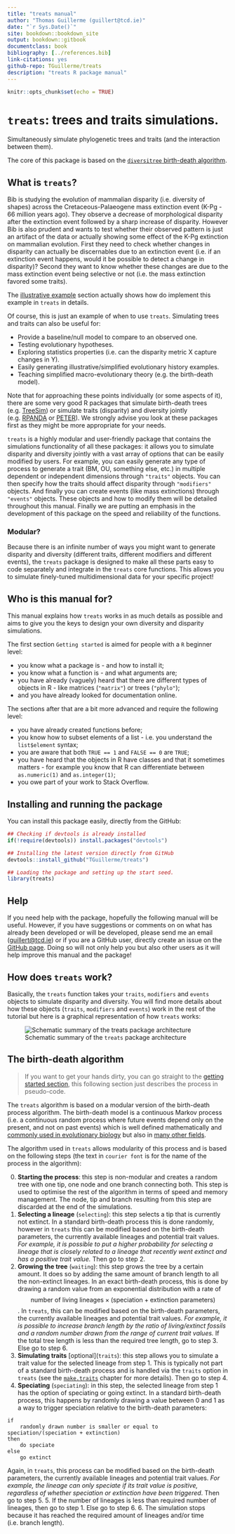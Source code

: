 ```yaml
--- 
title: "treats manual"
author: "Thomas Guillerme (guillert@tcd.ie)"
date: "`r Sys.Date()`"
site: bookdown::bookdown_site
output: bookdown::gitbook
documentclass: book
bibliography: [../references.bib]
link-citations: yes
github-repo: TGuillerme/treats
description: "treats R package manual"
---
```



```r
knitr::opts_chunk$set(echo = TRUE)
```

# `treats`: trees and traits simulations.

Simultaneously simulate phylogenetic trees and traits (and the interaction between them).

The core of this package is based on the [`diversitree` birth-death algorithm](https://github.com/cran/diversitree/blob/master/R/simulate-bd.R).

## What is `treats`?

Bib is studying the evolution of mammalian disparity (i.e. diversity of shapes) across the Cretaceous-Palaeogene mass extinction event (K-Pg - 66 million years ago).
They observe a decrease of morphological disparity after the extinction event followed by a sharp increase of disparity.
However Bib is also prudent and wants to test whether their observed pattern is just an artifact of the data or actually showing some effect of the K-Pg extinction on mammalian evolution.
First they need to check whether changes in disparity can actually be discernables due to an extinction event (i.e. if an extinction event happens, would it be possible to detect a change in disparity)?
Second they want to know whether these changes are due to the mass extinction event being selective or not (i.e. the mass extinction favored some traits).

The [illustrative example](#kpgexample) section actually shows how do implement this example in `treats` in details. 

Of course, this is just an example of when to use `treats`.
Simulating trees and traits can also be useful for:

 * Provide a baseline/null model to compare to an observed one.
 * Testing evolutionary hypotheses.
 * Exploring statistics properties (i.e. can the disparity metric X capture changes in Y).
 * Easily generating illustrative/simplified evolutionary history examples.
 * Teaching simplified macro-evolutionary theory (e.g. the birth-death model).

Note that for approaching these points individually (or some aspects of it), there are some very good R packages that simulate birth-death trees (e.g. [TreeSim](https://github.com/tanja819/TreeSim)) or simulate traits (disparity) and diversity jointly (e.g. [RPANDA](https://github.com/cran/RPANDA) or [PETER](https://github.com/PuttickMacroevolution/PETER)).
We strongly advise you look at these packages first as they might be more appropriate for your needs.

`treats` is a highly modular and user-friendly package that contains the simulations functionality of all these packages: it allows you to simulate disparity and diversity jointly with a vast array of options that can be easily modified by users.
For example, you can easily generate any type of process to generate a trait (BM, OU, something else, etc.) in multiple dependent or independent dimensions through `"traits"` objects.
You can then specify how the traits should affect disparity through `"modifiers"` objects. 
And finally you can create events (like mass extinctions) through `"events"` objects.
These objects and how to modify them will be detailed throughout this manual.
Finally we are putting an emphasis in the development of this package on the speed and reliability of the functions.

### Modular?

Because there is an infinite number of ways you might want to generate disparity and diversity (different traits, different modifiers and different events), the `treats` package is designed to make all these parts easy to code separately and integrate in the `treats` core functions.
This allows you to simulate finely-tuned multidimensional data for your specific project!

## Who is this manual for?

This manual explains how `treats` works in as much details as possible and aims to give you the keys to design your own diversity and disparity simulations.

The first section `Getting started` is aimed for people with a `R` beginner level:

 * you know what a package is - and how to install it;
 * you know what a function is - and what arguments are;
 * you have already (vaguely) heard that there are different types of objects in R - like matrices (`"matrix"`) or trees (`"phylo"`);
 * and you have already looked for documentation online.
 
The sections after that are a bit more advanced and require the following level:

 * you have already created functions before;
 * you know how to subset elements of a list - i.e. you understand the `list$element` syntax;
 * you are aware that both `TRUE == 1` and `FALSE == 0` are `TRUE`;
 * you have heard that the objects in R have classes and that it sometimes matters - for example you know that R can differentiate between `as.numeric(1)` and `as.integer(1)`;
 * you owe part of your work to Stack Overflow.


## Installing and running the package

You can install this package easily, directly from the GitHub:
<!-- TG: I do intend to release it on CRAN later on -->

```r
## Checking if devtools is already installed
if(!require(devtools)) install.packages("devtools")

## Installing the latest version directly from GitHub
devtools::install_github("TGuillerme/treats")
```

```r
## Loading the package and setting up the start seed.
library(treats)
```

## Help

If you need help with the package, hopefully the following manual will be useful.
However, if you have suggestions or comments on on what has already been developed or will be developed, please send me an email (<guillert@tcd.ie>) or if you are a GitHub user, directly create an issue on the [GitHub page](https://github.com/TGuillerme/treats).
Doing so will not only help you but also other users as it will help improve this manual and the package!


## How does `treats` work?

Basically, the `treats` function takes your `traits`, `modifiers` and `events` objects to simulate disparity and diversity.
You will find more details about how these objects (`traits`, `modifiers` and `events`) work in the rest of the tutorial but here is a graphical representation of how `treats` works:

![Schematic summary of the `treats` package architecture](treats_structure.png)

## The birth-death algorithm {#bdalgorithm} 

> If you want to get your hands dirty, you can go straight to the [getting started section](#gettingstarted), this following section just describes the process in pseudo-code.

The `treats` algorithm is based on a modular version of the birth-death process algorithm.
The birth-death model is a continuous Markov process (i.e. a continuous random process where future events depend only on the present, and not on past events) which is well defined mathematically and [commonly used in evolutionary biology](https://lukejharmon.github.io/pcm/chapter10_birthdeath/#section-10.2-the-birth-death-model) but also in [many other fields](https://en.wikipedia.org/wiki/Birth%E2%80%93death_process).

The algorithm used in `treats` allows modularity of this process and is based on the following steps (the text in `courier font` is for the name of the process in the algorithm):

 0. **Starting the process**: this step is non-modular and creates a random tree with one tip, one node and one branch connecting both. This step is used to optimise the rest of the algorithm in terms of speed and memory management. The node, tip and branch resulting from this step are discarded at the end of the simulations.
 1. **Selecting a lineage** (`selecting`): this step selects a tip that is currently not extinct. In a standard birth-death process this is done randomly, however in `treats` this can be modified based on the birth-death parameters, the currently available lineages and potential trait values. *For example, it is possible to put a higher probability for selecting a lineage that is closely related to a lineage that recently went extinct and has a positive trait value.*
 Then go to step 2.
 2. **Growing the tree** (`waiting`): this step grows the tree by a certain amount. It does so by adding the same amount of branch length to all the non-extinct lineages. In an exact birth-death process, this is done by drawing a random value from an exponential distribution with a rate of $$\text{number of living lineages} \times (\text{speciation} + \text{extinction parameters})$$. In `treats`, this can be modified based on the birth-death parameters, the currently available lineages and potential trait values. *For example, it is possible to increase branch length by the ratio of living/extinct fossils and a random number drawn from the range of current trait values.*
 If the total tree length is less than the required tree length, go to step 3. Else go to step 6.
 3. **Simulating traits** [optional]\(`traits`): this step allows you to simulate a trait value for the selected lineage from step 1. This is typically not part of a standard birth-death process and is handled via the `traits` option in `treats` (see the [`make.traits`](#maketraits) chapter for more details).
 Then go to step 4.
 4. **Speciating** (`speciating`): in this step, the selected lineage from step 1 has the option of speciating or going extinct. In a standard birth-death process, this happens by randomly drawing a value between 0 and 1 as a way to trigger speciation relative to the birth-death parameters:
```
if
    randomly drawn number is smaller or equal to speciation/(speciation + extinction)
then
    do speciate
else
    go extinct
```
 Again, in `treats`, this process can be modified based on the birth-death parameters, the currently available lineages and potential trait values. *For example, the lineage can only speciate if its trait value is positive, regardless of whether speciation or extinction have been triggered*. 
 Then go to step 5.
 5. If the number of lineages is less than required number of lineages, then go to step 1. Else go to step 6.
 6. The simulation stops because it has reached the required amount of lineages and/or time (i.e. branch length).